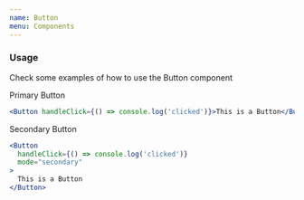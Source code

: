 ```yaml
---
name: Button
menu: Components
---
```


### Usage

Check some examples of how to use the Button component

Primary Button

```.jsx
<Button handleClick={() => console.log('clicked')}>This is a Button</Button>
```

Secondary Button

```.jsx
<Button
  handleClick={() => console.log('clicked')}
  mode="secondary"
>
  This is a Button
</Button>
```
